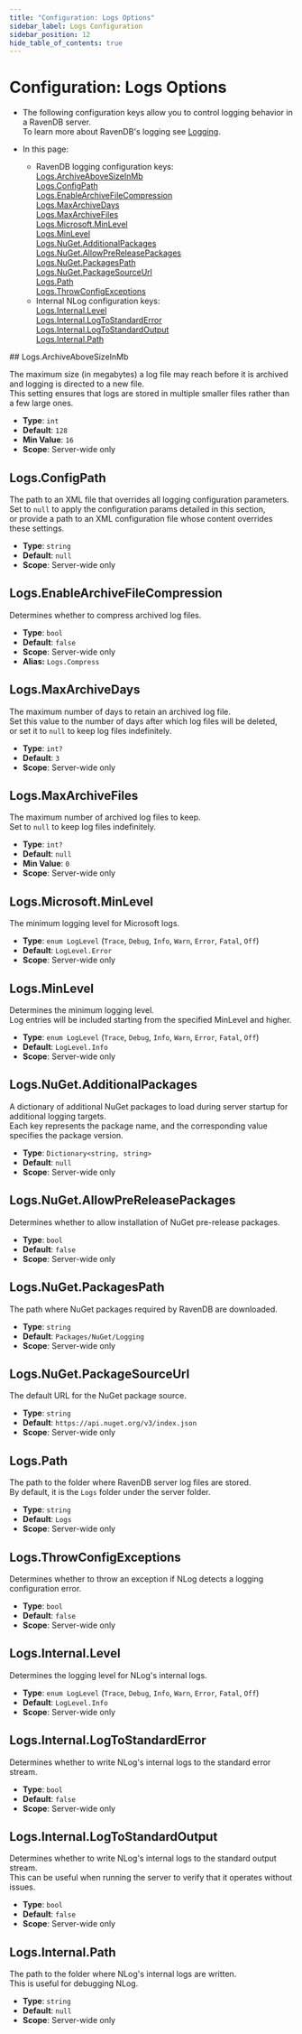 ```yaml
---
title: "Configuration: Logs Options"
sidebar_label: Logs Configuration
sidebar_position: 12
hide_table_of_contents: true
---
```



# Configuration: Logs Options
<Admonition type="note" title="Note">

* The following configuration keys allow you to control logging behavior in a RavenDB server.  
  To learn more about RavenDB's logging see [Logging](../../server/troubleshooting/logging).  

* In this page:  
    * RavenDB logging configuration keys:  
      [Logs.ArchiveAboveSizeInMb](../../server/configuration/logs-configuration#logs.archiveabovesizeinmb)  
      [Logs.ConfigPath](../../server/configuration/logs-configuration#logs.configpath)  
      [Logs.EnableArchiveFileCompression](../../server/configuration/logs-configuration#logs.enablearchivefilecompression)  
      [Logs.MaxArchiveDays](../../server/configuration/logs-configuration#logs.maxarchivedays)  
      [Logs.MaxArchiveFiles](../../server/configuration/logs-configuration#logs.maxarchivefiles)  
      [Logs.Microsoft.MinLevel](../../server/configuration/logs-configuration#logs.microsoft.minlevel)  
      [Logs.MinLevel](../../server/configuration/logs-configuration#logs.minlevel)  
      [Logs.NuGet.AdditionalPackages](../../server/configuration/logs-configuration#logs.nuget.additionalpackages)  
      [Logs.NuGet.AllowPreReleasePackages](../../server/configuration/logs-configuration#logs.nuget.allowprereleasepackages)  
      [Logs.NuGet.PackagesPath](../../server/configuration/logs-configuration#logs.nuget.packagespath)  
      [Logs.NuGet.PackageSourceUrl](../../server/configuration/logs-configuration#logs.nuget.packagesourceurl)  
      [Logs.Path](../../server/configuration/logs-configuration#logs.path)  
      [Logs.ThrowConfigExceptions](../../server/configuration/logs-configuration#logs.throwconfigexceptions)
    * Internal NLog configuration keys:  
      [Logs.Internal.Level](../../server/configuration/logs-configuration#logs.internal.level)  
      [Logs.Internal.LogToStandardError](../../server/configuration/logs-configuration#logs.internal.logtostandarderror)  
      [Logs.Internal.LogToStandardOutput](../../server/configuration/logs-configuration#logs.internal.logtostandardoutput)  
      [Logs.Internal.Path](../../server/configuration/logs-configuration#logs.internal.path)  

</Admonition>
## Logs.ArchiveAboveSizeInMb

The maximum size (in megabytes) a log file may reach before it is archived and logging is directed to a new file.  
This setting ensures that logs are stored in multiple smaller files rather than a few large ones.

- **Type**: `int`
- **Default**: `128`
- **Min Value**: `16`
- **Scope**: Server-wide only



## Logs.ConfigPath

The path to an XML file that overrides all logging configuration parameters.  
Set to `null` to apply the configuration params detailed in this section,  
or provide a path to an XML configuration file whose content overrides these settings.  

- **Type**: `string`
- **Default**: `null`
- **Scope**: Server-wide only



## Logs.EnableArchiveFileCompression

Determines whether to compress archived log files.

- **Type**: `bool`
- **Default**: `false`
- **Scope**: Server-wide only
- **Alias:** `Logs.Compress`



## Logs.MaxArchiveDays

The maximum number of days to retain an archived log file.  
Set this value to the number of days after which log files will be deleted,  
or set it to `null` to keep log files indefinitely.

- **Type**: `int?`
- **Default**: `3`
- **Scope**: Server-wide only



## Logs.MaxArchiveFiles

The maximum number of archived log files to keep.  
Set to `null` to keep log files indefinitely.

- **Type**: `int?`
- **Default**: `null`
- **Min Value**: `0`
- **Scope**: Server-wide only



## Logs.Microsoft.MinLevel

The minimum logging level for Microsoft logs.

- **Type**: `enum LogLevel` (`Trace`, `Debug`, `Info`, `Warn`, `Error`, `Fatal`, `Off`)
- **Default**: `LogLevel.Error`
- **Scope**: Server-wide only



## Logs.MinLevel

Determines the minimum logging level.  
Log entries will be included starting from the specified MinLevel and higher.  

- **Type**: `enum LogLevel` (`Trace`, `Debug`, `Info`, `Warn`, `Error`, `Fatal`, `Off`)
- **Default**: `LogLevel.Info`
- **Scope**: Server-wide only



## Logs.NuGet.AdditionalPackages

A dictionary of additional NuGet packages to load during server startup for additional logging targets.  
Each key represents the package name, and the corresponding value specifies the package version.

- **Type**: `Dictionary<string, string>`
- **Default**: `null`
- **Scope**: Server-wide only



## Logs.NuGet.AllowPreReleasePackages

Determines whether to allow installation of NuGet pre-release packages.

- **Type**: `bool`
- **Default**: `false`
- **Scope**: Server-wide only



## Logs.NuGet.PackagesPath

The path where NuGet packages required by RavenDB are downloaded.

- **Type**: `string`
- **Default**: `Packages/NuGet/Logging`
- **Scope**: Server-wide only



## Logs.NuGet.PackageSourceUrl

The default URL for the NuGet package source.

- **Type**: `string`
- **Default**: `https://api.nuget.org/v3/index.json`
- **Scope**: Server-wide only



## Logs.Path

The path to the folder where RavenDB server log files are stored.  
By default, it is the `Logs` folder under the server folder.

- **Type**: `string`
- **Default**: `Logs`
- **Scope**: Server-wide only



## Logs.ThrowConfigExceptions

Determines whether to throw an exception if NLog detects a logging configuration error.

- **Type**: `bool`
- **Default**: `false`
- **Scope**: Server-wide only



## Logs.Internal.Level

Determines the logging level for NLog's internal logs.

- **Type**: `enum LogLevel` (`Trace`, `Debug`, `Info`, `Warn`, `Error`, `Fatal`, `Off`)
- **Default**: `LogLevel.Info`
- **Scope**: Server-wide only



## Logs.Internal.LogToStandardError

Determines whether to write NLog's internal logs to the standard error stream.

- **Type**: `bool`
- **Default**: `false`
- **Scope**: Server-wide only



## Logs.Internal.LogToStandardOutput

Determines whether to write NLog's internal logs to the standard output stream.  
This can be useful when running the server to verify that it operates without issues.

- **Type**: `bool`
- **Default**: `false`
- **Scope**: Server-wide only



## Logs.Internal.Path

The path to the folder where NLog's internal logs are written.  
This is useful for debugging NLog.

- **Type**: `string`
- **Default**: `null`
- **Scope**: Server-wide only


